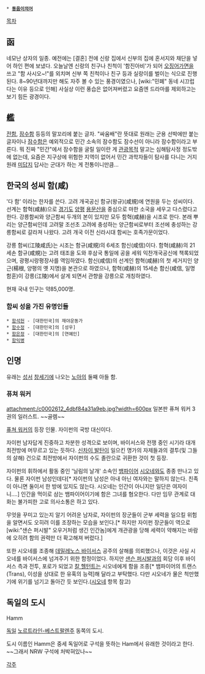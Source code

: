  * '''[[동음이의어]]'''
[[목차]]

== 函 ==
네모난 상자의 일종. 예전에는 [결혼] 전에 신랑 집에서 신부의 집에 혼서지와 채단을 넣어 하인 편에 보냈다. 오늘날엔 신랑의 친구나 친척이 '함진아비'가 되어 [[오징어]]가면을 쓰고 "함 사시오~!"를 외치며 신부 쪽 친척이나 친구 등과 실랑이를 벌이는 식으로 진행된다. 8~90년대까지만 해도 자주 볼 수 있는 풍경이였으나, [wiki:"민폐" 동네 시끄럽다는 이유 등으로 인해] 사실상 이런 풍습은 없어져버렸고 요즘엔 드라마를 제외하고는 보기 힘든 광경이다.

== 艦 ==
[[전함]], [[잠수함]] 등등의 말꼬리에 붙는 글자. "싸움배"란 뜻대로 원래는 군용 선박에만 붙는 글자이나 [[잠수함]]은 예외적으로 민간 소속의 잠수함도 잠수선이 아니라 잠수함이라고 부른다.
뭐 진짜 "민간"에서 잠수함을 굴릴 일이란 게 [[관광]]목적 말고는 심해탐사정 정도밖에 없는데, 요즘은 지구상에 위험한 지역이 없어서 민간 과학자들이 탐사를 다니는 거지 원래 [[미답지]] 답사는 군대가 하는 게 전통이니만큼...

== 한국의 성씨 함(咸) ==
'다 함' 이라는 한자를 쓴다. 고려 개국공신 함규(왕규)(咸規)에 연원을 두는 성씨이다. 선계는 함혁(咸赫)으로 [[경기도]] [[양평]] [[용문산]]을 중심으로 마한 소국을 세우고 다스렸다고 한다. 강릉함씨와 양근함씨 두개의 본이 있지만 모두 함혁(咸赫)을 시조로 한다. 본래 뿌리는 양근함씨인데 고려말 조선초 고려에 충성하는 양근함씨로부터 조선에 충성하는 강릉함씨로 갈라져 나왔다. 고려 개국 이전 신라시대 함씨는 호족가문이었다.

강릉 함씨(江陵咸氏)는 시조는 함규(咸規)의 6세조 함신(咸信)이다. 함혁(咸赫)의 21세손 함규(咸規)는 고려 태조을 도와 후삼국 통일에 공을 세워 익찬개국공신에 책록되었으며, 광평시랑평장사를 역임하였다. 함신(咸信)의 선계인 함혁(咸赫)의 첫 세거지인 양근(楊根, 양평의 옛 지명)을 본관으로 하였으나, 함혁(咸赫)의 15세손 함신(咸信, 일명 함훈)이 강릉(江陵)에서 살게 되면서 관향을 강릉으로 개칭하였다.

현재 국내 인구는 약85,000명.

=== 함씨 성을 가진 유명인들 ===
 * [[함석헌]] - [대한민국]의 재야운동가
 * [[함수정]] - [대한민국]의 [성우]
 * [[함은정]] - [대한민국]의 [연예인]
 * [[함익병]]

== 인명 ==
유래는 [[성서]] [[창세기]]에 나오는 [[노아]]의 둘째 아들 함.

=== 퓨쳐 워커 ===
attachment:/c0002612_4dbf84a31a9eb.jpg?width=600px
일본판 퓨쳐 워커 3권의 일러스트. ~~골렘~~

[[퓨쳐 워커]]의 등장 인물. 자이펀의 국방 대신이다.

자이펀 남자답게 진중하고 차분한 성격으로 보이며, 바이서스와 전쟁 중인 시기라 대개 최전방에 머무르고 있는 듯하다. [[신차이 발탄]]이 일으킨 명가의 자제들과의 결투(및 그들의 살해) 건으로 최전방에서 자이펀의 수도 졸란으로 귀환한 것이 첫 등장. 

자이펀의 휘하에서 활동 중인 '닐림의 날개' 소속인 [[뱀파이어]] [[시오네]]와도 종종 만나고 있다. 물론 자이펀 남성인데다[* 자이펀의 남성은 아내 아닌 여자와는 말하지 않는다. 친족이 아니면 둘이서 한 방에 있지도 않는다. 시오네는 인간이 아니지만 일단은 여자이니….] 인간을 먹이로 삼는 뱀파이어이기에 함은 그녀를 혐오한다. 다만 임무 관계로 대화는 불가피한 고로 의사소통은 하고 있다.

무엇을 꾸미고 있는지 알기 어려운 남자로, 자이펀의 장군들이 군부 세력을 일으킬 위험을 알면서도 오히려 이를 조장하는 모습을 보인다.[* 하지만 자이펀 장군들이 역으로 [wiki:"샌슨 퍼시발" 오우거처럼 생긴 인간놈]에게 개관광을 당해 세력이 약해지는 바람에 오히려 함의 권력만 더 확고해져 버렸다.]

또한 시오네를 조종해 [[데밀레노스 바이서스]] 공주의 살해를 의뢰했으나, 이것은 사실 시오네를 바이서스에 넘겨주기 위한 함정이었다. 하지만 [[샌슨 퍼시발]]과의 회담 이후 바이서스 측과 전투, 포로가 되었고 [[칼 헬턴트]]는 시오네에게 함을 조종[* 뱀파이어의 트랜스(Trans), 이성을 상대로 한 유혹의 능력]해 달라고 부탁했다. 다만 시오네가 물은 척만했기에 위기를 넘기고 돌아간 듯 보인다.([[시오네]] 항목 참고)

== 독일의 도시 ==
Hamm

[[독일]] [[노르트라인-베스트팔렌]]주 동쪽의 도시.

도시 이름인 Hamm은 중세 독일어로 구석을 뜻하는 Ham에서 유래한 것이라고 한다. ~~그래서 NRW 구석에 처박혀있나~~

[[각주]]
